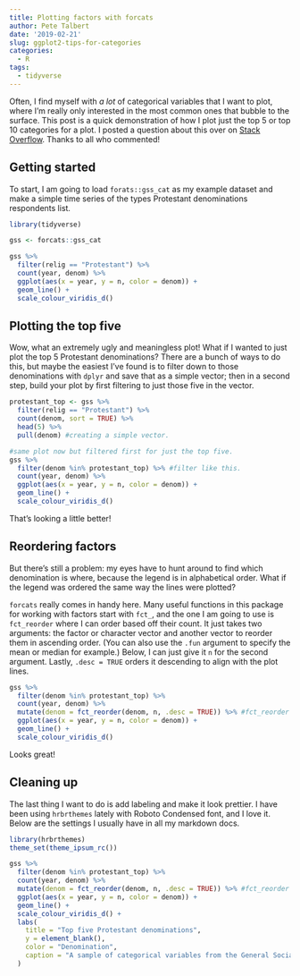 ```yaml
---
title: Plotting factors with forcats
author: Pete Talbert
date: '2019-02-21'
slug: ggplot2-tips-for-categories
categories:
  - R
tags:
  - tidyverse
---
```


Often, I find myself with *a lot* of categorical variables that I want to plot, where I'm really only interested in the most common ones that bubble to the surface. This post is a quick demonstration of how I plot just the top 5 or top 10 categories for a plot. I posted a question about this over on [Stack Overflow](https://stackoverflow.com/questions/54260789/selecting-top-n-groups-with-dplyr-then-plotting-other-variables). Thanks to all who commented!

## Getting started

To start, I am going to load `forats::gss_cat` as my example dataset and make a simple time series of the types Protestant denominations respondents list.

```r
library(tidyverse)

gss <- forcats::gss_cat

gss %>% 
  filter(relig == "Protestant") %>% 
  count(year, denom) %>%
  ggplot(aes(x = year, y = n, color = denom)) +
  geom_line() +
  scale_colour_viridis_d()
```

## Plotting the top five

Wow, what an extremely ugly and meaningless plot! What if I wanted to just plot the top 5 Protestant denominations? There are a bunch of ways to do this, but maybe the easiest I've found is to filter down to those denominations with `dplyr` and save that as a simple vector; then in a second step, build your plot by first filtering to just those five in the vector.

```r
protestant_top <- gss %>% 
  filter(relig == "Protestant") %>% 
  count(denom, sort = TRUE) %>% 
  head(5) %>% 
  pull(denom) #creating a simple vector.

#same plot now but filtered first for just the top five.
gss %>% 
  filter(denom %in% protestant_top) %>% #filter like this.
  count(year, denom) %>%
  ggplot(aes(x = year, y = n, color = denom)) +
  geom_line() +
  scale_colour_viridis_d()
```

That's looking a little better!

## Reordering factors

But there's still a problem: my eyes have to hunt around to find which denomination is where, because the legend is in alphabetical order. What if the legend was ordered the same way the lines were plotted?

`forcats` really comes in handy here. Many useful functions in this package for working with factors start with `fct_`, and the one I am going to use is `fct_reorder` where I can order based off their count. It just takes two arguments: the factor or character vector and another vector to reorder them in ascending order. (You can also use the `.fun` argument to specify the mean or median for example.) Below, I can just give it `n` for the second argument. Lastly, `.desc = TRUE` orders it descending to align with the plot lines.

```r
gss %>% 
  filter(denom %in% protestant_top) %>% 
  count(year, denom) %>%
  mutate(denom = fct_reorder(denom, n, .desc = TRUE)) %>% #fct_reorder here.
  ggplot(aes(x = year, y = n, color = denom)) +
  geom_line() +
  scale_colour_viridis_d()
```

Looks great!

## Cleaning up

The last thing I want to do is add labeling and make it look prettier. I have been using `hrbrthemes` lately with Roboto Condensed font, and I love it. Below are the settings I usually have in all my markdown docs.

```r
library(hrbrthemes)
theme_set(theme_ipsum_rc())

gss %>% 
  filter(denom %in% protestant_top) %>% 
  count(year, denom) %>%
  mutate(denom = fct_reorder(denom, n, .desc = TRUE)) %>% #fct_reorder here.
  ggplot(aes(x = year, y = n, color = denom)) +
  geom_line() +
  scale_colour_viridis_d() +
  labs(
    title = "Top five Protestant denominations",
    y = element_blank(),
    color = "Denomination",
    caption = "A sample of categorical variables from the General Social survey."
  )
```



